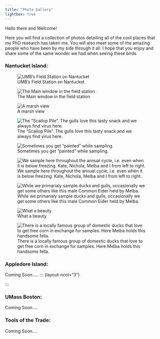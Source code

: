 ```yaml
---
title: "Photo Gallery"
lightbox: true
---
```


Hello there and Welcome!

Here you will find a collection of photos detailing all of the cool places that my PhD research has taken me. You will also meet some of the amazing people who have been by my side through it all. I hope that you enjoy and share some of the same wonder we had when seeing these birds. 

### Nantucket Island: 
::: {layout-ncol="3"}
![UMB's Field Station on Nantucket](Gallery_pics/Nantucket_Blog_Pics/UMB_Field_Station.jpeg)  

![The Main window in the field station](Gallery_pics/Nantucket_Blog_Pics/Summer_Window.jpeg)  

![A marsh view](Gallery_pics/Nantucket_Blog_Pics/March_Pic.jpeg) 

![The "Scallop Pile". The gulls love this tasty snack and we always find virus here.](Gallery_pics/Nantucket_Blog_Pics/Scallop_Pile.jpeg) 

![Sometimes you get "painted" while sampling.](Gallery_pics/Nantucket_Blog_Pics/Melba_Piece_poop.jpeg) 

![We sample here throughout the annual cycle, i.e. even when it is below freezing. Kate, Nichola, Melba and I from left to right. ](Gallery_pics/Nantucket_Blog_Pics/VirusPlusLab_Snow.jpeg) 

![While we primarialy sample ducks and gulls, occasionally we get some others like this male Common Eider held by Melba.](Gallery_pics/Nantucket_Blog_Pics/Melba_and_Eider.jpeg) 

![What a beauty](Gallery_pics/Nantucket_Blog_Pics/Melba_Eider.jpeg)  

![There is a locally famous group of domestic ducks that love to get free corn in exchange for samples. Here Melba holds this handsome fella.](Gallery_pics/Nantucket_Blog_Pics/Melba_and_Domestic.jpeg)
:::

### Appledore Island:
Coming Soon.....
::: {layout-ncol="3"}

:::

### UMass Boston:
Coming Soon....

### Tools of the Trade:
Coming Soon....

